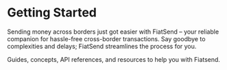 # Getting Started

Sending money across borders just got easier with FiatSend – your reliable companion for hassle-free cross-border transactions. Say goodbye to complexities and delays; FiatSend streamlines the process for you.

Guides, concepts, API references, and resources to help you with Fiatsend.